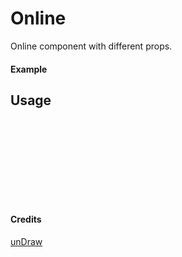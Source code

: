 
<Meta of={Online} title="unDraw/Online" />

# Online

Online component with different props.

#### Example

<Canvas of={Online.Primary} />

## Usage

```ts
import { Online } from "yadl-ui";

const Example = () => {
  return (
      <Online />
  );
};

export default Example;
```

#### Credits
[unDraw](https://undraw.co/illustrations)
